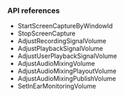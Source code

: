 <PlatformWrapper platform="unity">

### API references

- <Link to="{{Global.API_REF_UNITY_ROOT}}/class_irtcengine.html#api_irtcengine_startscreencapturebywindowid">StartScreenCaptureByWindowId</Link>

- <Link to="{{Global.API_REF_UNITY_ROOT}}/class_irtcengine.html#api_irtcengine_stopscreencapture">StopScreenCapture</Link>

- <Link to="{{Global.API_REF_UNITY_ROOT}}/class_irtcengine.html#api_irtcengine_adjustrecordingsignalvolume">AdjustRecordingSignalVolume</Link>

- <Link to="{{Global.API_REF_UNITY_ROOT}}/class_irtcengine.html#api_irtcengine_adjustplaybacksignalvolume">AdjustPlaybackSignalVolume</Link>

- <Link to="{{Global.API_REF_UNITY_ROOT}}/class_irtcengine.html#api_irtcengine_adjustuserplaybacksignalvolume">AdjustUserPlaybackSignalVolume</Link>

- <Link to="{{Global.API_REF_UNITY_ROOT}}/class_irtcengine.html#api_irtcengine_adjustaudiomixingvolume">AdjustAudioMixingVolume</Link>

- <Link to="{{Global.API_REF_UNITY_ROOT}}/class_irtcengine.html#api_irtcengine_adjustaudiomixingplayoutvolume">AdjustAudioMixingPlayoutVolume</Link>

- <Link to="{{Global.API_REF_UNITY_ROOT}}/class_irtcengine.html#api_irtcengine_adjustaudiomixingpublishvolume">AdjustAudioMixingPublishVolume</Link>

- <Link to="{{Global.API_REF_UNITY_ROOT}}/class_irtcengine.html#api_irtcengine_setinearmonitoringvolume">SetInEarMonitoringVolume</Link>

</PlatformWrapper>
